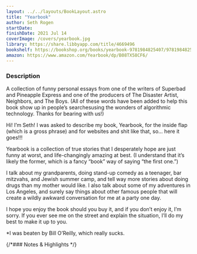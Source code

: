 ```yaml
---
layout: ../../layouts/BookLayout.astro
title: "Yearbook"
author: Seth Rogen
startDate:
finishDate: 2021 Jul 14
coverImage: /covers/yearbook.jpg
library: https://share.libbyapp.com/title/4669496
bookshelf: https://bookshop.org/books/yearbook-9781984825407/9781984825407
amazon: https://www.amazon.com/Yearbook/dp/B08TX58CF6/
---
```


<ReadingTime
  startDate  = {frontmatter.startDate}
  finishDate = {frontmatter.finishDate}
/>

### Description
A collection of funny personal essays from one of the writers of Superbad and Pineapple Express and one of the producers of The Disaster Artist, Neighbors, and The Boys. (All of these words have been added to help this book show up in people’s searchesusing the wonders of algorithmic technology. Thanks for bearing with us!)

Hi! I’m Seth! I was asked to describe my book, Yearbook, for the inside flap (which is a gross phrase) and for websites and shit like that, so… here it goes!!!

Yearbook is a collection of true stories that I desperately hope are just funny at worst, and life-changingly amazing at best. (I understand that it’s likely the former, which is a fancy “book” way of saying “the first one.”)

I talk about my grandparents, doing stand-up comedy as a teenager, bar mitzvahs, and Jewish summer camp, and tell way more stories about doing drugs than my mother would like. I also talk about some of my adventures in Los Angeles, and surely say things about other famous people that will create a wildly awkward conversation for me at a party one day.

I hope you enjoy the book should you buy it, and if you don’t enjoy it, I’m sorry. If you ever see me on the street and explain the situation, I’ll do my best to make it up to you.

*I was beaten by Bill O’Reilly, which really sucks.

{/*### Notes & Highlights */}

<BuyBook
  library   = {frontmatter.library}
  bookshelf = {frontmatter.bookshelf}
  amazon    = {frontmatter.amazon}
/>
